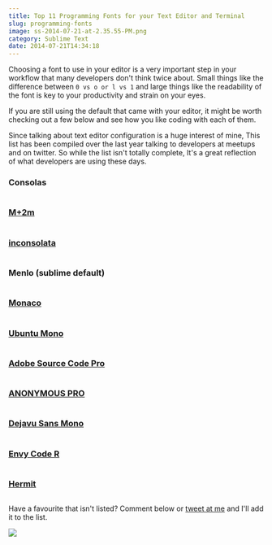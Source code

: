 ```yaml
---
title: Top 11 Programming Fonts for your Text Editor and Terminal
slug: programming-fonts
image: ss-2014-07-21-at-2.35.55-PM.png
category: Sublime Text
date: 2014-07-21T14:34:18
---
```


Choosing a font to use in your editor is a very important step in your workflow that many developers don't think twice about. Small things like the difference between `0 vs o or l vs 1` and large things like the readability of the font is key to your productivity and strain on your eyes.

If you are still using the default that came with your editor, it might be worth checking out a few below and see how you like coding with each of them.

Since talking about text editor configuration is a huge interest of mine, This list has been compiled over the last year talking to developers at meetups and on twitter. So while the list isn't totally complete, It's a great reflection of what developers are using these days.

<h3>Consolas</h3>

<img src="consolas.png" alt="" />

<h3><a href="http://www.fontspace.com/m-fonts/m-2m">M+2m</a></h3>

<img src="m2+m.png" alt="" />

<h3><a href="http://levien.com/type/myfonts/inconsolata.html">inconsolata</a></h3>

<img src="incolsolata.png" alt="" />

<h3>Menlo (sublime default)</h3>

<img src="menlo.png" alt="" />

<h3><a href="https://github.com/todylu/monaco.ttf">Monaco</a></h3>

<img src="monaco.png" alt="" />

<h3><a href="http://font.ubuntu.com/">Ubuntu Mono</a></h3>

<img src="ubuntumono.png" alt="" />

<h3><a href="http://store1.adobe.com/cfusion/store/html/index.cfm?event=displayFontPackage&code=1960">Adobe Source Code Pro</a></h3>

<img src="sourcecodepro.png" alt="" />

<h3><a href="http://www.marksimonson.com/fonts/view/anonymous-pro">ANONYMOUS PRO</a></h3>

<img src="anonymouspro.png" alt="" />

<h3><a href="http://dejavu-fonts.org/wiki/Main_Page">Dejavu Sans Mono</a></h3>

<img src="dejavusansmono.png" alt="" />

<h3><a href="http://www.fontsquirrel.com/fonts/Envy-Code-R">Envy Code R</a></h3>

<img src="envy.png" alt="" />

<h3><a href="https://pcaro.es/p/hermit/">Hermit</a></h3>

<img src="hermit.png" alt="" />

Have a favourite that isn't listed? Comment below or <a href="http://twitter.com/wesbos">tweet at me</a> and I'll add it to the list.

<a href="https://sublimetextbook.com/?utm_source=fonts&utm_medium=banner&utm_campaign=product"><img src="facebook-share2.png" /></a>